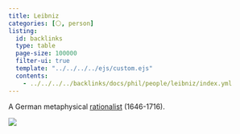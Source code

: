 ```yaml
---
title: Leibniz
categories: [⚪, person]
listing:
  id: backlinks
  type: table
  page-size: 100000
  filter-ui: true
  template: "../../../../ejs/custom.ejs"
  contents:
    - ../../../../backlinks/docs/phil/people/leibniz/index.yml
---
```


A German metaphysical [rationalist](/docs/phil/schools/rationalism.qmd) 
(1646-1716).

![](/images/headshots/leibniz.jpeg)
